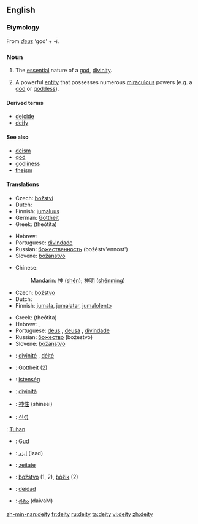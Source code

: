 ==English==

===Etymology===
From {{L.}} ''[[deus]]'' ‘god’ + -ī.

===Noun===
{{en-noun|deit|ies}}

# {{context|religion}} The [[essential]] nature of a [[god]], [[divinity]].
# {{context|religion}} A powerful [[entity]] that possesses numerous [[miraculous]] powers (e.g. a [[god]] or [[goddess]]).

{{rfex|all}}

====Derived terms====
* [[deicide]]
* [[deify]]

====See also====
* [[deism]]
* [[god]]
* [[godliness]]
* [[theism]]

====Translations====
{{trans-top|essential nature of a god, divinity}}
*Czech: [[božství]] {{n}}
*Dutch: {{t|nl|godheid|f}}
*Finnish: [[jumaluus]]
*German: [[Gottheit]] {{f}}
*Greek: {{t|el|θεότητα|f|}} (theótita)
{{trans-mid}}
*Hebrew: {{he-translation|אלוהות|elohút}} {{f}}
*Portuguese: [[divindade]] {{f}}
*Russian: [[божественность]] (božéstv'ennost') {{f}}
*Slovene: [[božanstvo]] {{n}}
{{trans-bottom}}

{{trans-top|a powerful entity that possesses numerous miraculous powers}}
*Chinese:
*:Mandarin: [[神]] ([[shén]]); [[神明]] ([[shénmíng]])
*Czech: [[božstvo]] {{n}}
*Dutch: {{t|nl|godheid|f}}
*Finnish: [[jumala]], [[jumalatar]], [[jumalolento]]
{{trans-mid}}
*Greek: {{t|el|θεότητα|f|}} (theótita)
*Hebrew: {{he-translation|אלוהים|Elohím}}, {{he-translation|אל|él}} {{m}} {{s}}
*Portuguese: [[deus]] {{m}}, [[deusa]] {{f}}, [[divindade]] {{f}}
*Russian: [[божество]] (božestvó) {{n}}
*Slovene: [[božanstvo]] {{n}}
{{trans-bottom}}

{{checktrans}}
{{trans-top|Translations to be checked}}
*{{ttbc|French}}: [[divinité]] {{f}}, [[déité]] {{f}}
*{{ttbc|German}}: [[Gottheit]] {{f}} (2)
*{{ttbc|Hungarian}}: [[istenség]]
*{{ttbc|Italian}}: [[divinità]] {{f}}
*{{ttbc|Japanese}}: [[神性]] (shinsei)
*{{ttbc|Korean}}: [[신성]]
{{trans-mid}}
{{ttbc|Malay}}: [[Tuhan]]
*{{ttbc|Norwegian}}: [[Gud]]
*{{ttbc|Persian}}: [[ایزد]] (izad)
*{{ttbc|Romanian}}: [[zeitate]] {{f}}
*{{ttbc|Slovak}}: [[božstvo]] {{n}} (1, 2), [[bôžik]] {{m}} (2)
*{{ttbc|Spanish}}: [[deidad]] {{f}}
*{{ttbc|Telugu}}: [[దైవం]] (daivaM)
{{trans-bottom}}

[[zh-min-nan:deity]]
[[fr:deity]]
[[ru:deity]]
[[ta:deity]]
[[vi:deity]]
[[zh:deity]]